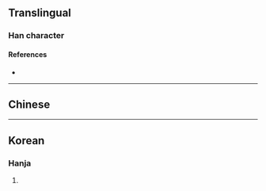{{also|𡕒|ヰ}}
{{character info/new}}
==Translingual==

===Han character===
{{Han char|rn=2|rad=丨|as=02|sn=3|canj=JV}}

====References====
* {{Han ref|kx=0079.020|hdz=10009.060|uh=3404|ud=13316}}

----

==Chinese==
{{zh-see|跨|v}}

----

==Korean==

===Hanja===
{{ko-hanja|hangeul=과|rv=gwa|mr=kwa|y=kwa|eumhun=걷다|ehrv=geotda|ehmr=kŏtta|ehy=ketta}}

# {{defn|lang=ko|sort=丨02}}